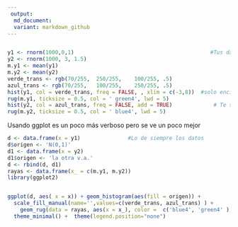 ---
 output: 
  md_document:
  variant: markdown_github
---

```{r setup, include=FALSE}
```


```{r  }
y1 <- rnorm(1000,0,1)                                           #Tus datos
y2 <- rnorm(1000, 3, 1.5)
m.y1 <- mean(y1)
m.y2 <- mean(y2)
verde_trans <- rgb(70/255,	250/255,	100/255, .5)
azul_trans <- rgb(70/255,	100/255,	250/255, .5)
hist(y1, col = verde_trans, freq = FALSE, , xlim = c(-3,8))  #solo encimas la otra
rug(m.y1, ticksize = 0.5, col = ' green4', lwd = 5)
hist(y2, col = azul_trans, freq = FALSE, add = TRUE)             # Te sugiero imprimir primero la v.a. con mayor rango
rug(m.y2, ticksize = 0.5, col = ' blue4', lwd = 5)
```


Usando ggplot es un poco más verboso pero se ve un poco mejor 
```{r}
d <- data.frame(x = y1)               #Lo de siempre los datos
d$origen <- 'N(0,1)'
d1 <- data.frame(x = y2)
d1$origen <- 'la otra v.a.'
d <- rbind(d, d1)
rayas <- data.frame(x_ = c(m.y1, m.y2))
library(ggplot2)


ggplot(d, aes( x = x)) + geom_histogram(aes(fill = origen)) +
  scale_fill_manual(name='',values=c(verde_trans, azul_trans) ) +
    geom_rug(data = rayas, aes(x = x_), color =  c('blue4', 'green4' ), size = 4, tick = 5) +
  theme_minimal() +  theme(legend.position="none")

```


